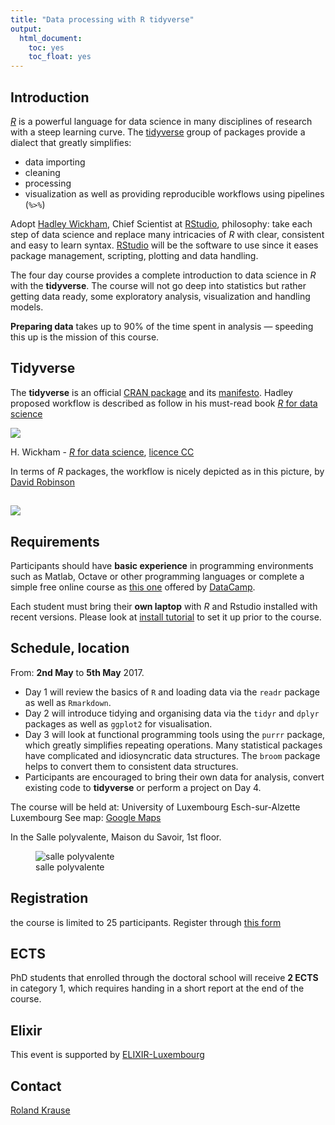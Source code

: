 ```yaml
---
title: "Data processing with R tidyverse"
output: 
  html_document: 
    toc: yes
    toc_float: yes
---
```


## Introduction

[_R_](https://cran.r-project.org/) is a powerful language for data science in many disciplines of research with a steep learning curve. 
The [tidyverse](http://tidyverse.org/) group of packages provide a dialect that greatly simplifies:

- data importing
- cleaning
- processing
- visualization as well as providing reproducible workflows using pipelines (`%>%`)

Adopt [Hadley Wickham](http://hadley.nz/), Chief Scientist at [RStudio](https://www.rstudio.com/products/RStudio/), philosophy: take each step of data science and  replace many intricacies of _R_ with clear, consistent and easy to learn syntax.
[RStudio](https://www.rstudio.com/products/RStudio/) will be the software to use since it eases package management, scripting, plotting and data handling.

The four day course provides a complete introduction to data science in _R_ with the **tidyverse**. 
The course will not go deep into statistics but rather getting data ready, some exploratory analysis, visualization and handling models. 

**Preparing data** takes up to 90% of the time spent in analysis — speeding this up is the mission of this course.

## Tidyverse

The **tidyverse** is an official [CRAN package](https://cran.r-project.org/package=tidyverse) and its [manifesto](https://cran.r-project.org/web/packages/tidyverse/vignettes/manifesto.html). 
Hadley proposed workflow is described as follow in his must-read book [_R_ for data science](http://r4ds.had.co.nz/)

![](https://raw.githubusercontent.com/LSRU/r_workshop/gh-pages/img/data-science-explore.png)

H. Wickham - [_R_ for data science](http://r4ds.had.co.nz/introduction-1.html), [licence CC](http://creativecommons.org/licenses/by-nc-nd/3.0/us/)

In terms of _R_ packages, the workflow is nicely depicted as in this
picture, by [David Robinson](http://varianceexplained.org/)

![](https://raw.githubusercontent.com/LSRU/r_workshop/gh-pages/img/drob_r_pipeline_450.png)
---

## Requirements

Participants should have **basic experience** in programming environments such as Matlab, Octave or other programming languages
or complete a simple free online course as [this one](https://www.datacamp.com/courses/free-introduction-to-r) offered by [DataCamp](https://www.datacamp.com/).

Each student must bring their **own laptop** with _R_ and Rstudio installed with recent versions. Please look at [install tutorial](install_tutorial.html) to set it up prior to the course.

## Schedule, location

From: **2nd May** to **5th May** 2017.

- Day 1 will review the basics of `R` and loading data via the `readr` package as well as `Rmarkdown`. 
-	Day 2 will introduce tidying and organising data via the `tidyr` and `dplyr` packages as well as `ggplot2` for visualisation. 
-	Day 3 will look at functional programming tools using the `purrr` package, which greatly simplifies repeating operations. 
Many statistical packages have complicated and idiosyncratic data structures. The `broom` package helps to convert them to consistent data structures. 
-	Participants are encouraged to bring their own data for analysis, convert existing code to **tidyverse** or perform a project on Day 4.


The course will be held at:
University of Luxembourg
Esch-sur-Alzette
Luxembourg
See map: [Google Maps](http://maps.google.com/?q=11%2C+porte+des+Sciences+%2C+Esch-sur-Alzette%2C+%2C+%2C+lu)

In the Salle polyvalente, Maison du Savoir, 1st floor.

![salle polyvalente](img/salle_polyvalente_MSA.png)

## Registration

the course is limited to 25 participants. Register through [this form](https://goo.gl/forms/KVq5ek5PcStkrAK92)


## ECTS

PhD students that enrolled through the doctoral school will receive **2 ECTS** in category 1, which requires handing in a short report at the end of the course.


## Elixir

This event is supported by [ELIXIR-Luxembourg]( http://elixir-luxembourg.org/data-processing-r-tidyverse)

## Contact


[Roland Krause](mailto:roland.krause@elixir-luxembourg.org)
